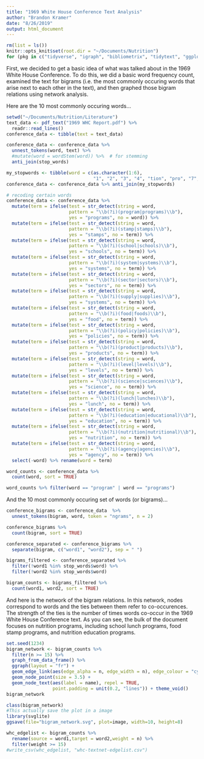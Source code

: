 ```yaml
---
title: "1969 White House Conference Text Analysis"
author: "Brandon Kramer"
date: "8/26/2019"
output: html_document
---
```


```r
rm(list = ls())
knitr::opts_knit$set(root.dir = "~/Documents/Nutrition")
for (pkg in c("tidyverse", "igraph", "bibliometrix", "tidytext", "ggplot2", "ggraph", "widyr", "plotly", "stringi", "pdftools", "SnowballC")) {library(pkg, character.only = TRUE)}
```

First, we decided to get a basic idea of what was talked about in the 1969 White House Conference. To do this, we did a basic word frequency count, examined the text for bigrams (i.e. the most commonly occuring words that arise next to each other in the text), and then graphed those bigram relations using network analysis.

Here are the 10 most commonly occuring words...

```r
setwd("~/Documents/Nutrition/Literature")
text_data <- pdf_text("1969 WHC Report.pdf") %>% 
  readr::read_lines()
conference_data <- tibble(text = text_data)

conference_data <- conference_data %>% 
  unnest_tokens(word, text) %>%
  #mutate(word = wordStem(word)) %>%  # for stemming
  anti_join(stop_words)

my_stopwords <- tibble(word = c(as.character(1:6), 
                                "1", "2", "3", "4", "tion", "pro", "7", "8", "378", "473", "11", "111", "iv", "ph", "m.d", "vi", "nutri"))
conference_data <- conference_data %>% anti_join(my_stopwords)

# recoding certain words 
conference_data <- conference_data %>% 
  mutate(term = ifelse(test = str_detect(string = word, 
                       pattern = "\\b(?i)(program|programs)\\b"), 
                       yes = "programs", no = word)) %>% 
  mutate(term = ifelse(test = str_detect(string = word, 
                       pattern = "\\b(?i)(stamp|stamps)\\b"), 
                       yes = "stamps", no = term)) %>% 
  mutate(term = ifelse(test = str_detect(string = word, 
                       pattern = "\\b(?i)(school|schools)\\b"), 
                       yes = "schools", no = term)) %>% 
  mutate(term = ifelse(test = str_detect(string = word, 
                       pattern = "\\b(?i)(system|systems)\\b"), 
                       yes = "systems", no = term)) %>% 
  mutate(term = ifelse(test = str_detect(string = word, 
                       pattern = "\\b(?i)(sector|sectors)\\b"), 
                       yes = "sectors", no = term)) %>% 
  mutate(term = ifelse(test = str_detect(string = word, 
                       pattern = "\\b(?i)(supply|supplies)\\b"), 
                       yes = "systems", no = term)) %>% 
  mutate(term = ifelse(test = str_detect(string = word, 
                       pattern = "\\b(?i)(food|foods)\\b"), 
                       yes = "food", no = term)) %>% 
  mutate(term = ifelse(test = str_detect(string = word, 
                       pattern = "\\b(?i)(policy|policies)\\b"), 
                       yes = "policies", no = term)) %>% 
  mutate(term = ifelse(test = str_detect(string = word, 
                       pattern = "\\b(?i)(product|products)\\b"), 
                       yes = "products", no = term)) %>% 
  mutate(term = ifelse(test = str_detect(string = word, 
                       pattern = "\\b(?i)(level|levels)\\b"), 
                       yes = "levels", no = term)) %>% 
  mutate(term = ifelse(test = str_detect(string = word, 
                       pattern = "\\b(?i)(science|sciences)\\b"), 
                       yes = "science", no = term)) %>% 
  mutate(term = ifelse(test = str_detect(string = word, 
                       pattern = "\\b(?i)(lunch|lunches)\\b"), 
                       yes = "lunch", no = term)) %>% 
  mutate(term = ifelse(test = str_detect(string = word, 
                       pattern = "\\b(?i)(education|educational)\\b"), 
                       yes = "education", no = term)) %>% 
  mutate(term = ifelse(test = str_detect(string = word, 
                       pattern = "\\b(?i)(nutrition|nutritional)\\b"), 
                       yes = "nutrition", no = term)) %>% 
  mutate(term = ifelse(test = str_detect(string = word, 
                       pattern = "\\b(?i)(agency|agencies)\\b"), 
                       yes = "agency", no = term)) %>% 
  select(-word) %>% rename(word = term)

word_counts <- conference_data %>%
  count(word, sort = TRUE)

word_counts %>% filter(word == "program" | word == "programs")
```

And the 10 most commonly occuring set of words (or bigrams)...

```r
conference_bigrams <- conference_data  %>%
  unnest_tokens(bigram, word, token = "ngrams", n = 2)

conference_bigrams %>%
  count(bigram, sort = TRUE)

conference_separated <- conference_bigrams %>%
  separate(bigram, c("word1", "word2"), sep = " ")

bigrams_filtered <- conference_separated %>%
  filter(!word1 %in% stop_words$word) %>%
  filter(!word2 %in% stop_words$word)

bigram_counts <- bigrams_filtered %>% 
  count(word1, word2, sort = TRUE)
```

And here is the network of the bigram relations. In this network, nodes correspond to words and the ties between them refer to co-occurences. The strength of the ties is the number of times words co-occur in the 1969 White House Conference text. As you can see, the bulk of the document focuses on nutrition programs, including school lunch programs, food stamp programs, and nutrition education programs. 

```r
set.seed(1234)
bigram_network <- bigram_counts %>%
  filter(n >= 15) %>%
  graph_from_data_frame() %>%
  ggraph(layout = "fr") +
  geom_edge_link(aes(edge_alpha = n, edge_width = n), edge_colour = "cyan4") +
  geom_node_point(size = 3.5) +
  geom_node_text(aes(label = name), repel = TRUE, 
                 point.padding = unit(0.2, "lines")) + theme_void()
bigram_network
```
```r
class(bigram_network)
#This actually save the plot in a image
library(svglite)
ggsave(file="bigram_network.svg", plot=image, width=10, height=8)
```

```r
whc_edgelist <- bigram_counts %>% 
  rename(source = word1,target = word2,weight = n) %>% 
  filter(weight >= 15)
#write_csv(whc_edgelist, "whc-textnet-edgelist.csv")
```





